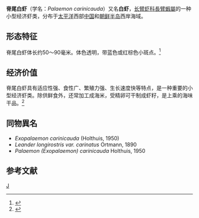 {{Speciesbox
| name =脊尾白虾
| status =NE
| status_system =IUCN3.1
| image = 
| genus = Palaemon
| species = carinicauda
| authority = [[利普克·霍特威斯|Holthuis]]，1950
| synonyms =
}}
'''脊尾白虾'''（学名：''Palaemon carinicauda''）又名'''白虾'''，[[长臂虾科|长臂虾科]][[長臂蝦屬|長臂蝦屬]]的一种小型经济虾类，分布于[[太平洋|太平洋]]西部[[中国|中国]]和[[朝鲜半岛|朝鲜半岛]]西岸海域。
==形态特征==
脊尾白虾体长约50～90毫米。体色透明，带蓝色或红棕色小斑点。<ref>{{cite web |title=脊尾白虾 ''Exopalaemon carinicauda'' Holthuis|url=http://www.zoology.csdb.cn/taxon/%7B5831165A-5D08-48B0-B2A0-4C7887A47159%7D|website=中国动物主题数据库|accessdate=2021-02-22}}</ref>

==经济价值==
脊尾白虾具有适应性强、食性广、繁殖力强、生长速度快等特点，是一种重要的小型经济虾类。除供鲜食外，还常加工成海米，受精卵可干制成虾籽，是上乘的海味干品。<ref>{{cite journal |author1=梁俊平，李健，刘萍，李吉涛，陈萍 |title=脊尾白虾生物学特性与人工繁育的研究进展 |journal=《中国农学通报》 |date=2012 |volume=28 |issue=17 |pages=109-116 |doi=10.3969/j.issn.1000-6850.2012.17.022 |url=https://www.ixueshu.com/document/3750cf6b88dc8b12e60bc3d47a000d13318947a18e7f9386.html |accessdate=2021-02-22}}</ref>

== 同物異名 ==

* ''Exopalaemon carinicauda'' (Holthuis, 1950)
* ''Leander longirostris var. carinatus'' Ortmann, 1890
* ''Palaemon (Exopalaemon) carinicauda'' Holthuis, 1950

==参考文献==
{{reflist}}
{{Taxonbar|from=Q105675799}}

[[Category:長臂蝦屬|J]]
{{biology-stub}}